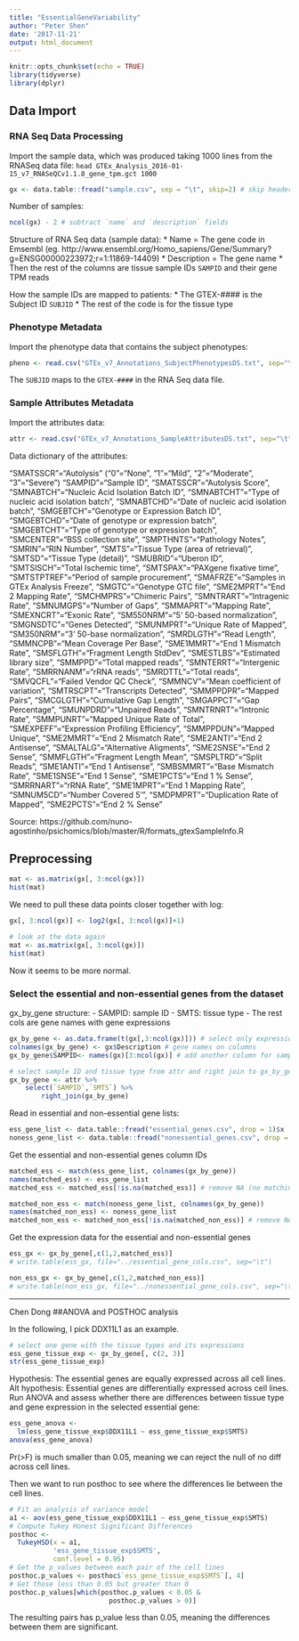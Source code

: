 ```yaml
---
title: "EssentialGeneVariability"
author: "Peter Shen"
date: '2017-11-21'
output: html_document
---
```


```r
knitr::opts_chunk$set(echo = TRUE)
library(tidyverse)
library(dplyr)

```

## Data Import

### RNA Seq Data Processing
Import the sample data, which was produced taking 1000 lines from the RNASeq data file:
`head GTEx_Analysis_2016-01-15_v7_RNASeQCv1.1.8_gene_tpm.gct 1000`
```r
gx <- data.table::fread("sample.csv", sep = "\t", skip=2) # skip headers
```

Number of samples:
```r
ncol(gx) - 2 # subtract `name` and `description` fields
```

Structure of RNA Seq data (sample data):
* Name = The gene code in Emsembl (eg. http://www.ensembl.org/Homo_sapiens/Gene/Summary?g=ENSG00000223972;r=1:11869-14409)
* Description = The gene name
* Then the rest of the columns are tissue sample IDs `SAMPID` and their gene TPM reads

How the sample IDs are mapped to patients:
* The GTEX-#### is the Subject ID `SUBJID`
* The rest of the code is for the tissue type

### Phenotype Metadata
Import the phenotype data that contains the subject phenotypes:
```r
pheno <- read.csv("GTEx_v7_Annotations_SubjectPhenotypesDS.txt", sep="\t")
```
The `SUBJID` maps to the `GTEX-####` in the RNA Seq data file.

### Sample Attributes Metadata
Import the attributes data:
```r
attr <- read.csv("GTEx_v7_Annotations_SampleAttributesDS.txt", sep="\t")
```

Data dictionary of the attributes:

"SMATSSCR"="Autolysis" ("0"="None", "1"="Mild", "2"="Moderate", "3"="Severe")
"SAMPID"="Sample ID", "SMATSSCR"="Autolysis Score",
"SMNABTCH"="Nucleic Acid Isolation Batch ID",
"SMNABTCHT"="Type of nucleic acid isolation batch",
"SMNABTCHD"="Date of nucleic acid isolation batch",
"SMGEBTCH"="Genotype or Expression Batch ID",
"SMGEBTCHD"="Date of genotype or expression batch",
"SMGEBTCHT"="Type of genotype or expression batch",
"SMCENTER"="BSS collection site",
"SMPTHNTS"="Pathology Notes", "SMRIN"="RIN Number",
"SMTS"="Tissue Type (area of retrieval)",
"SMTSD"="Tissue Type (detail)", "SMUBRID"="Uberon ID",
"SMTSISCH"="Total Ischemic time",
"SMTSPAX"="PAXgene fixative time",
"SMTSTPTREF"="Period of sample procurement",
"SMAFRZE"="Samples in GTEx Analysis Freeze",
"SMGTC"="Genotype GTC file",
"SME2MPRT"="End 2 Mapping Rate",
"SMCHMPRS"="Chimeric Pairs",
"SMNTRART"="Intragenic Rate",
"SMNUMGPS"="Number of Gaps", "SMMAPRT"="Mapping Rate",
"SMEXNCRT"="Exonic Rate",
"SM550NRM"="5' 50-based normalization",
"SMGNSDTC"="Genes Detected",
"SMUNMPRT"="Unique Rate of Mapped",
"SM350NRM"="3' 50-base normalization",
"SMRDLGTH"="Read Length",
"SMMNCPB"="Mean Coverage Per Base",
"SME1MMRT"="End 1 Mismatch Rate",
"SMSFLGTH"="Fragment Length StdDev",
"SMESTLBS"="Estimated library size",
"SMMPPD"="Total mapped reads",
"SMNTERRT"="Intergenic Rate",
"SMRRNANM"="rRNA reads", "SMRDTTL"="Total reads",
"SMVQCFL"="Failed Vendor QC Check",
"SMMNCV"="Mean coefficient of variation",
"SMTRSCPT"="Transcripts Detected",
"SMMPPDPR"="Mapped Pairs",
"SMCGLGTH"="Cumulative Gap Length",
"SMGAPPCT"="Gap Percentage",
"SMUNPDRD"="Unpaired Reads", "SMNTRNRT"="Intronic Rate",
"SMMPUNRT"="Mapped Unique Rate of Total",
"SMEXPEFF"="Expression Profiling Efficiency",
"SMMPPDUN"="Mapped Unique",
"SME2MMRT"="End 2 Mismatch Rate",
"SME2ANTI"="End 2 Antisense",
"SMALTALG"="Alternative Aligments",
"SME2SNSE"="End 2 Sense",
"SMMFLGTH"="Fragment Length Mean",
"SMSPLTRD"="Split Reads", "SME1ANTI"="End 1 Antisense",
"SMBSMMRT"="Base Mismatch Rate",
"SME1SNSE"="End 1 Sense",
"SME1PCTS"="End 1 % Sense", "SMRRNART"="rRNA Rate",
"SME1MPRT"="End 1 Mapping Rate",
"SMNUM5CD"="Number Covered 5'",
"SMDPMPRT"="Duplication Rate of Mapped",
"SME2PCTS"="End 2 % Sense"

Source: https://github.com/nuno-agostinho/psichomics/blob/master/R/formats_gtexSampleInfo.R

## Preprocessing
```r
mat <- as.matrix(gx[, 3:ncol(gx)])
hist(mat)
```

We need to pull these data points closer together with log:
```r
gx[, 3:ncol(gx)] <- log2(gx[, 3:ncol(gx)]+1)

# look at the data again
mat <- as.matrix(gx[, 3:ncol(gx)])
hist(mat)
```
Now it seems to be more normal.

### Select the essential and non-essential genes from the dataset
gx_by_gene structure:
- SAMPID: sample ID
- SMTS: tissue type
- The rest cols are gene names with gene expressions
```r
gx_by_gene <- as.data.frame(t(gx[,3:ncol(gx)])) # select only expression data and transpose
colnames(gx_by_gene) <- gx$Description # gene names on columns
gx_by_gene$SAMPID<- names(gx)[3:ncol(gx)] # add another column for sample ID

# select sample ID and tissue type from attr and right join to gx_by_gene by sample ID
gx_by_gene <- attr %>%
    select(`SAMPID`,`SMTS`) %>%
        right_join(gx_by_gene)
```

Read in essential and non-essential gene lists:
```r
ess_gene_list <- data.table::fread("essential_genes.csv", drop = 1)$x
noness_gene_list <- data.table::fread("nonessential_genes.csv", drop = 1)$x
```

Get the essential and non-essential genes column IDs
```r
matched_ess <- match(ess_gene_list, colnames(gx_by_gene))
names(matched_ess) <- ess_gene_list
matched_ess <- matched_ess[!is.na(matched_ess)] # remove NA (no matching genes)

matched_non_ess <- match(noness_gene_list, colnames(gx_by_gene))
names(matched_non_ess) <- noness_gene_list
matched_non_ess <- matched_non_ess[!is.na(matched_non_ess)] # remove NA (no matching genes)
```

Get the expression data for the essential and non-essential genes
```r
ess_gx <- gx_by_gene[,c(1,2,matched_ess)]
# write.table(ess_gx, file="../essential_gene_cols.csv", sep="\t")

non_ess_gx <- gx_by_gene[,c(1,2,matched_non_ess)]
# write.table(non_ess_gx, file="../nonessential_gene_cols.csv", sep="\t")
```

----------------------------
Chen Dong
##ANOVA and POSTHOC analysis

In the following, I pick DDX11L1 as an example.
```r
# select one gene with the tissue types and its expressions
ess_gene_tissue_exp <- gx_by_gene[, c(2, 3)]
str(ess_gene_tissue_exp)
```

Hypothesis: The essential genes are equally expressed across all cell lines.
Alt hypothesis: Essential genes are differentially expressed across cell lines.
Run ANOVA and assess whether there are differences between tissue type and gene expression in the selected essential gene:
```r
ess_gene_anova <-
  lm(ess_gene_tissue_exp$DDX11L1 ~ ess_gene_tissue_exp$SMTS)
anova(ess_gene_anova)
```
Pr(>F) is much smaller than 0.05, meaning we can reject the null of no diff across cell lines.

Then we want to run posthoc to see where the differences lie between the cell lines.
```r
# Fit an analysis of variance model
a1 <- aov(ess_gene_tissue_exp$DDX11L1 ~ ess_gene_tissue_exp$SMTS)
# Compute Tukey Honest Significant Differences
posthoc <-
  TukeyHSD(x = a1,
           'ess_gene_tissue_exp$SMTS',
           conf.level = 0.95)
# Get the p_values between each pair of the cell lines
posthoc.p_values <- posthoc$`ess_gene_tissue_exp$SMTS`[, 4]
# Get those less than 0.05 but greater than 0
posthoc.p_values[which(posthoc.p_values < 0.05 &
                         posthoc.p_values > 0)]
```
The resulting pairs has p_value less than 0.05, meaning the differences between them are significant. 
